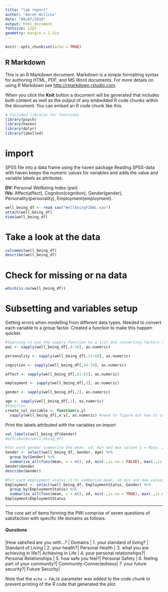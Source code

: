 ```yaml
---
title: "lab report"
author: "Aaron Willcox"
date: "09/07/2018"
output: html_document
fontsize: 12pt
geometry: margin = 1.2in
---
```


```r
knitr::opts_chunk$set(echo = TRUE)
```

## R Markdown

This is an R Markdown document. Markdown is a simple formatting syntax for authoring HTML, PDF, and MS Word documents. For more details on using R Markdown see <http://rmarkdown.rstudio.com>.

When you click the **Knit** button a document will be generated that includes both content as well as the output of any embedded R code chunks within the document. You can embed an R code chunk like this:


```r
# Included librarys for functions
library(psych)
library(haven)
library(dplyr)
library(labelled)
```

# import 
SPSS file into a data frame using the haven package
Reading SPSS-data with haven keeps the numeric values for variables and adds the value and variable labels as attributes.

**DV:** Personal Wellbeing Index (pwi)  
**IVs:** Affect(affect), Cogniton(cognition), Gender(gender), Personality(personality), Employment(employment).

```r

well_being_df <- read_sav("WellbeingFINAL.sav")
attach(well_being_df)
View(well_being_df)
```

# Take a look at the data
```r
colnames(well_being_df)
describe(well_being_df)
```

# Check for missing or na data
```r
which(is.na(well_being_df))
```

# Subsetting and variables setup

Getting errors when modelling from different data types. Needed to convert each variable to a group factor. Created a function to make this happen quicker. 

```r
#learning to use the sapply function to a list and converting factors to numeric types
pwi <- sapply(well_being_df[,4:10], as.numeric)

personality <- sapply(well_being_df[,11:60], as.numeric)

cognition <- sapply(well_being_df[,64:70], as.numeric)

affect <- sapply(well_being_df[,61:63], as.numeric)

employment <- sapply(well_being_df[,3], as.numeric)

gender <- sapply(well_being_df[,2], as.numeric)

age <- sapply(well_being_df[,1], as.numeric)
#function
create_col_variable <- function(x,y)
  sapply(well_being_df[,x:y], as.numeric) #need to figure out how it could take a blank argument: x <- create_col_variable(,2) for example.

```


Print the labels attributed with the variables on import
```r
val_labels(well_being_df$Gender)
#attributes(well_being_df)
```


```r
#for each gender summarise the mean, sd, min and max values 1 = Male, 2 = Female and 3 = Transgender
Gender <- select(well_being_df, Gender, Age) %>%
  group_by(Gender) %>%
  summarise_all(funs(mean, n = n(), sd, min(.,is.na = FALSE), max(.,is.na = FALSE)))
Gender$Gender
describe(Gender)

#For each employment status (1:5) summarise mean, sd min and max values 
Employment <- select(well_being_df, EmploymentStatus, Gender) %>%
  group_by(EmploymentStatus) %>%
  summarise_all(funs(mean, n = n(), sd, min(.,is.na = TRUE), max(.,is.na = TRUE)))
Employment$EmploymentStatus

```


***
The core set of items forming the PWI comprise of seven questions of satisfaction with specific life domains as follows:

##### Questions
|How satisfied are you with...? | Domains |
1. your standard of living? | Standard of Living |
2. your health?| Personal Health |
3. what you are achieving in life?| Achieving in Life |
4. your personal relationships?|  Personal Relationships |
5. how safe you feel?| Personal Safety |
6. feeling part of your community?| Community-Connectedness|
7. your future security?|  Future Security|



Note that the `echo = FALSE` parameter was added to the code chunk to prevent printing of the R code that generated the plot.

